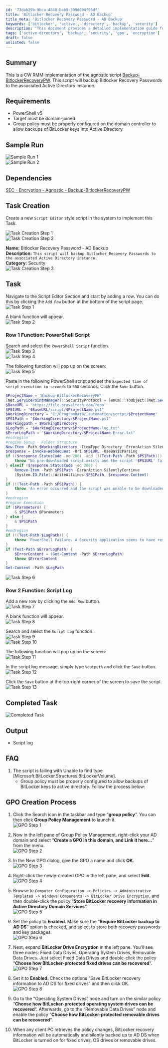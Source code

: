 ```yaml
---
id: '73dab29b-9bca-4840-bab9-309d604f56df'
title: 'Bitlocker Recovery Password - AD Backup'
title_meta: 'Bitlocker Recovery Password - AD Backup'
keywords: ['bitlocker', 'active', 'directory', 'backup', 'security']
description: 'This document provides a detailed implementation guide for the Bitlocker Recovery Password backup to Active Directory using a ConnectWise RMM script. It includes requirements, sample runs, task creation steps, and troubleshooting tips.'
tags: ['active-directory', 'backup', 'security', 'gpo', 'encryption']
draft: false
unlisted: false
---
```

## Summary

This is a CW RMM implementation of the agnostic script [Backup-BitlockerRecoveryPW](https://proval.itglue.com/DOC-5078775-10673018). This script will backup Bitlocker Recovery Passwords to the associated Active Directory instance.

## Requirements

- PowerShell v5
- Target must be domain-joined
- Group policy must be properly configured on the domain controller to allow backups of BitLocker keys into Active Directory 

## Sample Run

![Sample Run 1](../../../static/img/Bitlocker-Recovery-Password---AD-Backup/image_10.png)  
![Sample Run 2](../../../static/img/Bitlocker-Recovery-Password---AD-Backup/image_11.png)  

## Dependencies

[SEC - Encryption - Agnostic - Backup-BitlockerRecoveryPW](https://proval.itglue.com/DOC-5078775-10673018)

## Task Creation

Create a new `Script Editor` style script in the system to implement this Task.

![Task Creation Step 1](../../../static/img/Bitlocker-Recovery-Password---AD-Backup/image_12.png)  
![Task Creation Step 2](../../../static/img/Bitlocker-Recovery-Password---AD-Backup/image_13.png)  

**Name:** Bitlocker Recovery Password - AD Backup  
**Description:** `This script will backup Bitlocker Recovery Passwords to the associated Active Directory instance.`  
**Category:** Security  
![Task Creation Step 3](../../../static/img/Bitlocker-Recovery-Password---AD-Backup/image_14.png)  

## Task

Navigate to the Script Editor Section and start by adding a row. You can do this by clicking the `Add Row` button at the bottom of the script page.  
![Task Step 1](../../../static/img/Bitlocker-Recovery-Password---AD-Backup/image_15.png)  

A blank function will appear.  
![Task Step 2](../../../static/img/Bitlocker-Recovery-Password---AD-Backup/image_16.png)  

### Row 1 Function: PowerShell Script

Search and select the `PowerShell Script` function.  
![Task Step 3](../../../static/img/Bitlocker-Recovery-Password---AD-Backup/image_17.png)  
![Task Step 4](../../../static/img/Bitlocker-Recovery-Password---AD-Backup/image_18.png)  

The following function will pop up on the screen:  
![Task Step 5](../../../static/img/Bitlocker-Recovery-Password---AD-Backup/image_19.png)  

Paste in the following PowerShell script and set the `Expected time of script execution in seconds` to `300` seconds. Click the `Save` button.

```powershell
$ProjectName = 'Backup-BitlockerRecoveryPW'
[Net.ServicePointManager]::SecurityProtocol = [enum]::ToObject([Net.SecurityProtocolType], 3072)
$BaseURL = 'https://file.provaltech.com/repo'
$PS1URL = "$BaseURL/script/$ProjectName.ps1"
$WorkingDirectory = "C:/ProgramData/_automation/script/$ProjectName"
$PS1Path = "$WorkingDirectory/$ProjectName.ps1"
$Workingpath = $WorkingDirectory
$LogPath = "$WorkingDirectory/$ProjectName-log.txt"
$ErrorLogPath = "$WorkingDirectory/$ProjectName-Error.txt"
#endregion
#region Setup - Folder Structure
New-Item -Path $WorkingDirectory -ItemType Directory -ErrorAction SilentlyContinue | Out-Null
$response = Invoke-WebRequest -Uri $PS1URL -UseBasicParsing
if (($response.StatusCode -ne 200) -and (!(Test-Path -Path $PS1Path))) {
    throw "No pre-downloaded script exists and the script '$PS1URL' failed to download. Exiting."
} elseif ($response.StatusCode -eq 200) {
    Remove-Item -Path $PS1Path -ErrorAction SilentlyContinue
    [System.IO.File]::WriteAllLines($PS1Path, $response.Content)
}
if (!(Test-Path -Path $PS1Path)) {
    throw 'An error occurred and the script was unable to be downloaded. Exiting.'
}
#endregion
#region Execution
if ($Parameters) {
    & $PS1Path @Parameters
} else {
    & $PS1Path
}
#endregion
if (!(Test-Path $LogPath)) {
    throw 'PowerShell Failure. A Security application seems to have restricted the execution of the PowerShell Script.'
}
if (Test-Path $ErrorLogPath) {
    $ErrorContent = (Get-Content -Path $ErrorLogPath)
    throw $ErrorContent
}
Get-Content -Path $LogPath
```

![Task Step 6](../../../static/img/Bitlocker-Recovery-Password---AD-Backup/image_20.png)  

### Row 2 Function: Script Log

Add a new row by clicking the `Add Row` button.  
![Task Step 7](../../../static/img/Bitlocker-Recovery-Password---AD-Backup/image_21.png)  

A blank function will appear.  
![Task Step 8](../../../static/img/Bitlocker-Recovery-Password---AD-Backup/image_22.png)  

Search and select the `Script Log` function.  
![Task Step 9](../../../static/img/Bitlocker-Recovery-Password---AD-Backup/image_23.png)  
![Task Step 10](../../../static/img/Bitlocker-Recovery-Password---AD-Backup/image_24.png)  

The following function will pop up on the screen:  
![Task Step 11](../../../static/img/Bitlocker-Recovery-Password---AD-Backup/image_25.png)  

In the script log message, simply type `%output%` and click the `Save` button.  
![Task Step 12](../../../static/img/Bitlocker-Recovery-Password---AD-Backup/image_26.png)  

Click the `Save` button at the top-right corner of the screen to save the script.  
![Task Step 13](../../../static/img/Bitlocker-Recovery-Password---AD-Backup/image_27.png)  

## Completed Task

![Completed Task](../../../static/img/Bitlocker-Recovery-Password---AD-Backup/image_28.png)  

## Output

- Script log

## FAQ

1. The script is failing with Unable to find type [Microsoft.BitLocker.Structures.BitLockerVolume].
   - Group policy must be properly configured to allow backups of BitLocker keys to active directory. Follow the process below:

## GPO Creation Process

1. Click the Search icon in the taskbar and type “**group policy**“. You can then click **Group Policy Management** to launch it.  
   ![GPO Step 1](../../../static/img/Bitlocker-Recovery-Password---AD-Backup/image_29.png)  

2. Now in the left pane of Group Policy Management, right-click your AD domain and select “**Create a GPO in this domain, and Link it here…**” from the menu.  
   ![GPO Step 2](../../../static/img/Bitlocker-Recovery-Password---AD-Backup/image_30.png)  

3. In the New GPO dialog, give the GPO a name and click **OK**.  
   ![GPO Step 3](../../../static/img/Bitlocker-Recovery-Password---AD-Backup/image_31.png)  

4. Right-click the newly-created GPO in the left pane, and select **Edit**.  
   ![GPO Step 4](../../../static/img/Bitlocker-Recovery-Password---AD-Backup/image_32.png)  

5. Browse to `Computer Configuration -> Policies -> Administrative Templates -> Windows Components -> BitLocker Drive Encryption`, and then double-click the policy “**Store BitLocker recovery information in Active Directory Domain Services**“.  
   ![GPO Step 5](../../../static/img/Bitlocker-Recovery-Password---AD-Backup/image_33.png)  

6. Set the policy to **Enabled**. Make sure the “**Require BitLocker backup to AD DS**” option is checked, and select to store both recovery passwords and key packages.  
   ![GPO Step 6](../../../static/img/Bitlocker-Recovery-Password---AD-Backup/image_34.png)  

7. Next, expand **BitLocker Drive Encryption** in the left pane. You’ll see three nodes: Fixed Data Drives, Operating System Drives, Removable Data Drives. Just select Fixed Data Drives and double-click the policy “**Choose how BitLocker-protected fixed drives can be recovered**“.  
   ![GPO Step 7](../../../static/img/Bitlocker-Recovery-Password---AD-Backup/image_35.png)  

8. Set it to **Enabled**. Check the options “Save BitLocker recovery information to AD DS for fixed drives” and then click OK.  
   ![GPO Step 8](../../../static/img/Bitlocker-Recovery-Password---AD-Backup/image_36.png)  

9. Go to the “Operating System Drives” node and turn on the similar policy “**Choose how BitLocker-protected operating system drives can be recovered**“. Afterwards, go to the “Removable Data Drives” node and enable the policy “**Choose how BitLocker-protected removable drives can be recovered**“.  

10. When any client PC retrieves the policy changes, BitLocker recovery information will be automatically and silently backed up to AD DS when BitLocker is turned on for fixed drives, OS drives or removable drives.












